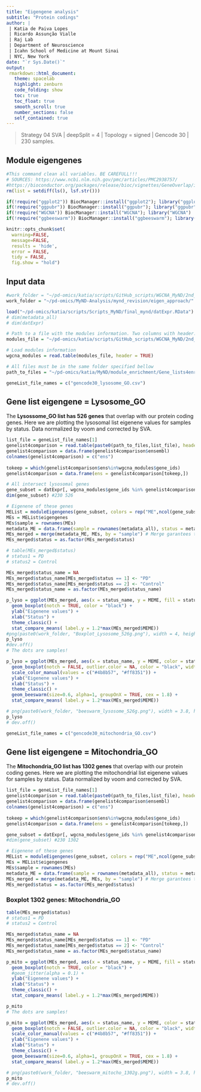 ```yaml
---
title: "Eigengene analysis"
subtitle: "Protein codings"
author: |
 | Katia de Paiva Lopes
 | Ricardo Assunção Vialle
 | Raj Lab
 | Department of Neuroscience
 | Icahn School of Medicine at Mount Sinai
 | NYC, New York
date: "`r Sys.Date()`"
output:
 rmarkdown::html_document:
   theme: spacelab
   highlight: zenburn
   code_folding: show
   toc: true
   toc_float: true
   smooth_scroll: true
   number_sections: false
   self_contained: true  
---
```


> Strategy 04 SVA | 
> deepSplit = 4 |
> Topology = signed |
> Gencode 30 |
> 230 samples. 

## Module eigengenes 

```r
#This command clean all variables. BE CAREFULL!!! 
# SOURCES: https://www.ncbi.nlm.nih.gov/pmc/articles/PMC2938757/ 
#https://bioconductor.org/packages/release/bioc/vignettes/GeneOverlap/inst/doc/GeneOverlap.pdf
rm(list = setdiff(ls(), lsf.str()))
```

```r

if(!require("ggplot2")) BiocManager::install("ggplot2"); library("ggplot2")
if(!require("ggpubr")) BiocManager::install("ggpubr"); library("ggpubr")
if(!require("WGCNA")) BiocManager::install("WGCNA"); library("WGCNA")
if(!require("ggbeeswarm")) BiocManager::install("ggbeeswarm"); library("ggbeeswarm")

knitr::opts_chunk$set( 
  warning=FALSE,
  message=FALSE,
  results = 'hide',
  error = FALSE,
  tidy = FALSE,
  fig.show = "hold")
```

## Input data 
```r
#work_folder = "~/pd-omics/katia/scripts/GitHub_scripts/WGCNA_MyND/2nd_batch_Analysis/FINAL/04_sva/deepsplit_4/signed/lysosome_approach_mar2020/"
work_folder = "~/pd-omics/MyND-Analysis/mynd_revision/eigen_approach/"

load("~/pd-omics/katia/scripts/Scripts_MyND/final_mynd/datExpr.RData")
# dim(metadata_all)
# dim(datExpr)

# Path to a file with the modules information. Two columns with header: 1) gene_ids 2) moduleColors
modules_file = "~/pd-omics/katia/scripts/GitHub_scripts/WGCNA_MyND/2nd_batch_Analysis/FINAL/04_sva/deepsplit_4/signed/Gene_modules.txt"

# Load modules information
wgcna_modules = read.table(modules_file, header = TRUE)

# All files must be in the same folder specified bellow
path_to_files = "~/pd-omics/katia/MyND/module_enrichment/Gene_lists4enrich/lists_Dec2019/"

geneList_file_names = c("gencode30_lysosome_GO.csv")

```

## Gene list eigengene = Lysosome_GO
The **Lysossome_GO list has 526 genes** that overlap with our protein coding genes. Here we are plotting the lysosomal list eigenene values for samples by status. Data normalized by voom and corrected by SVA. 

```r
  
list_file = geneList_file_names[1]
genelist4comparison = read.table(paste0(path_to_files,list_file), header = TRUE, stringsAsFactors = F)
genelist4comparison = data.frame(genelist4comparison$ensembl)
colnames(genelist4comparison) = c("ens")
  
tokeep = which(genelist4comparison$ens%in%wgcna_modules$gene_ids)
genelist4comparison = data.frame(ens = genelist4comparison[tokeep,])

# All intersect lysosomal genes
gene_subset = datExpr[, wgcna_modules$gene_ids %in% genelist4comparison$ens]
dim(gene_subset) #230 526

# Eigenene of these genes
MEList = moduleEigengenes(gene_subset, colors = rep("ME",ncol(gene_subset)))
MEs = MEList$eigengenes
MEs$sample = rownames(MEs)
metadata_ME = data.frame(sample = rownames(metadata_all), status = metadata_all$status, stringsAsFactors = F)
MEs_merged = merge(metadata_ME, MEs, by = "sample") # Merge garantees the same order 
MEs_merged$status = as.factor(MEs_merged$status)

```

```r
# table(MEs_merged$status)
# status1 = PD  
# status2 = Control  

MEs_merged$status_name = NA
MEs_merged$status_name[MEs_merged$status == 1] <- "PD"
MEs_merged$status_name[MEs_merged$status == 2] <- "Control"
MEs_merged$status_name = as.factor(MEs_merged$status_name)

p_lyso = ggplot(MEs_merged, aes(x = status_name, y = MEME, fill = status_name)) + 
  geom_boxplot(notch = TRUE, color = "black") +
  ylab("Eigenene values") +
  xlab("Status") + 
  theme_classic() +
  stat_compare_means( label.y = 1.2*max(MEs_merged$MEME))
#png(paste0(work_folder, "Boxplot_Lysosome_526g.png"), width = 4, height = 6, res = 300, units = "in")
p_lyso
#dev.off()
# The dots are samples! 
```

```r
p_lyso = ggplot(MEs_merged, aes(x = status_name, y = MEME, color = status_name)) + 
  geom_boxplot(notch = FALSE, outlier.color = NA, color = "black", width = 0.7, lwd = 0.3) +
  scale_color_manual(values = c("#4b8b57", "#ff8351")) +
  ylab("Eigenene values") +
  xlab("Status") + 
  theme_classic() +
  geom_beeswarm(size=0.6, alpha=1, groupOnX = TRUE, cex = 1.8) +
  stat_compare_means( label.y = 1.2*max(MEs_merged$MEME))

# png(paste0(work_folder, "beeswarm_lysosome_526g.png"), width = 3.8, height = 3, res = 300, units = "in")
p_lyso
# dev.off()
```

```r
geneList_file_names = c("gencode30_mitochondria_GO.csv")
```

## Gene list eigengene = Mitochondria_GO
The **Mitochondria_GO list has 1302 genes** that overlap with our protein coding genes. Here we are plotting the mitochondrial list eigenene values for samples by status. Data normalized by voom and corrected by SVA. 

```r
  
list_file = geneList_file_names[1]
genelist4comparison = read.table(paste0(path_to_files,list_file), header = TRUE, stringsAsFactors = F)
genelist4comparison = data.frame(genelist4comparison$ensembl)
colnames(genelist4comparison) = c("ens")
  
tokeep = which(genelist4comparison$ens%in%wgcna_modules$gene_ids)
genelist4comparison = data.frame(ens = genelist4comparison[tokeep,])

gene_subset = datExpr[, wgcna_modules$gene_ids %in% genelist4comparison$ens]
#dim(gene_subset) #230 1302

# Eigenene of these genes
MEList = moduleEigengenes(gene_subset, colors = rep("ME",ncol(gene_subset)))
MEs = MEList$eigengenes
MEs$sample = rownames(MEs)
metadata_ME = data.frame(sample = rownames(metadata_all), status = metadata_all$status, stringsAsFactors = F)
MEs_merged = merge(metadata_ME, MEs, by = "sample") # Merge garantees the same order 
MEs_merged$status = as.factor(MEs_merged$status)

```

### Boxplot 1302 genes: Mitochondria_GO
```r
table(MEs_merged$status)
# status1 = PD  
# status2 = Control  

MEs_merged$status_name = NA
MEs_merged$status_name[MEs_merged$status == 1] <- "PD"
MEs_merged$status_name[MEs_merged$status == 2] <- "Control"
MEs_merged$status_name = as.factor(MEs_merged$status_name)

p_mito = ggplot(MEs_merged, aes(x = status_name, y = MEME, fill = status_name)) + 
  geom_boxplot(notch = TRUE, color = "black") +
  #geom_jitter(alpha = 0.1) +
  ylab("Eigenene values") + 
  xlab("Status") +
  theme_classic() +
  stat_compare_means( label.y = 1.2*max(MEs_merged$MEME))

p_mito
# The dots are samples! 
```

```r
p_mito = ggplot(MEs_merged, aes(x = status_name, y = MEME, color = status_name)) + 
  geom_boxplot(notch = FALSE, outlier.color = NA, color = "black", width = 0.7, lwd = 0.3) +
  scale_color_manual(values = c("#4b8b57", "#ff8351")) +
  ylab("Eigenene values") +
  xlab("Status") + 
  theme_classic() +
  geom_beeswarm(size=0.6, alpha=1, groupOnX = TRUE, cex = 1.8) +
  stat_compare_means( label.y = 1.2*max(MEs_merged$MEME))

# png(paste0(work_folder, "beeswarm_mitocho_1302g.png"), width = 3.8, height = 3, res = 300, units = "in")
p_mito
# dev.off()

```
